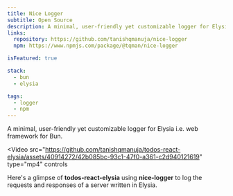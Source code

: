 ```yaml
---
title: Nice Logger
subtitle: Open Source
description: A minimal, user-friendly yet customizable logger for Elysia i.e. web framework for Bun.
links:
  repository: https://github.com/tanishqmanuja/nice-logger
  npm: https://www.npmjs.com/package/@tqman/nice-logger

isFeatured: true

stack:
  - bun
  - elysia

tags:
  - logger
  - npm
---
```



A minimal, user-friendly yet customizable logger for Elysia i.e. web framework for Bun.

<Video
  src="https://github.com/tanishqmanuja/todos-react-elysia/assets/40914272/42b085bc-93c1-47f0-a361-c2d940121619"
  type="mp4"
  controls
></Video>

Here's a glimpse of **todos-react-elysia** using **nice-logger** to log the requests and responses of a server written in Elysia.

